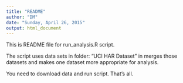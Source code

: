```yaml
---
title: "README"
author: "DM"
date: "Sunday, April 26, 2015"
output: html_document
---
```


This is  README file for  run_analysis.R script.

The script uses data sets in folder: "UCI HAR Dataset" in merges those datasets and makes one dataset more appropriate for analysis.

You need to download data and run script. That's all.

